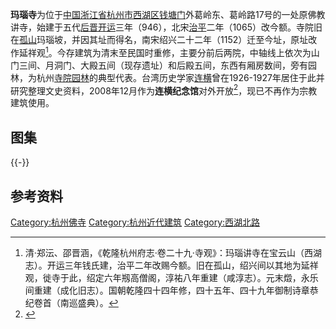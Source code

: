 {{About|杭州的瑪瑙寺|四川梓潼縣的瑪瑙寺|瑪瑙寺大殿及壁畫}}
'''玛瑙寺'''为位于[[中国|中国]][[浙江省|浙江省]][[杭州市|杭州市]][[西湖区_(杭州)|西湖区]][[钱塘门|钱塘门]]外葛岭东、葛岭路17号的一处原佛教讲寺，始建于五代[[后晋|后晋]][[开运_(后晋)|开运]]三年（946），北宋[[治平_(北宋)|治平]]二年（1065）改今额。寺院旧在[[孤山_(西湖)|孤山]]玛瑙坡，并因其址而得名，南宋绍兴二十二年（1152）迁至今址，原址改作延祥观<ref>清·郑沄、邵晋涵，《乾隆杭州府志·卷二十九·寺观》：玛瑙讲寺在宝云山（西湖志）。开运三年钱氏建，治平二年改赐今额。旧在孤山，绍兴间以其地为延祥观，徙寺于此，绍定六年剏高僧阁，淳祐八年重建（咸淳志）。元末燬，永乐间重建（成化旧志）。国朝乾隆四十四年修，四十五年、四十九年御制诗章恭纪卷首（南巡盛典）。</ref>。今存建筑为清末至民国时重修，主要分前后两院，中轴线上依次为山门三间、月洞门、大殿五间（现存遗址）和后殿五间，东西有厢房数间，旁有园林，为杭州[[寺院园林|寺院园林]]的典型代表。台湾历史学家[[連橫_(歷史學家)|连横]]曾在1926-1927年居住于此并研究整理文史资料，2008年12月作为'''连横纪念馆'''对外开放<ref>{{cite web|url=http://www.huaxia.com/ztlx/ztsc/qxyd/2011/07/2514507.html|title=《杭州连横纪念馆》|accessdate=2015-01-29|work=|publisher=华夏经纬网|archive-date=2012-11-17|archive-url=https://web.archive.org/web/20121117050501/http://www.huaxia.com/ztlx/ztsc/qxyd/2011/07/2514507.html|dead-url=no}}</ref>，现已不再作为宗教建筑使用。
== 图集 ==
{{multiple image
| align  = left
| width = 240
| image1 = Former Ma'nao Temple 02 2014-03.jpg
| caption1 = 山门，寺额旁有有民国十年（1921）八月重建字样
| image2 = Former Ma'nao Temple 08 2014-03.jpg
| caption2 = 大殿前东厢房
| image3 = Former Ma'nao Temple 09 2014-03.jpg
| caption3 = 大殿遗址
| image4 = Former Ma'nao Temple 10 2014-03.jpg
| caption4 = 大殿遗址
}}
{{-}}
==参考资料==
{{reflist|2}}
{{DEFAULTSORT:M}}
{{commons category|Former Ma'nao Temple}}
[[Category:杭州佛寺|Category:杭州佛寺]]
[[Category:杭州近代建筑|Category:杭州近代建筑]]
[[Category:西湖北路|Category:西湖北路]]